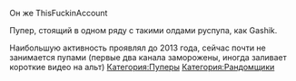 {{Инфобокс для пуперов
|title2=MrDeadlyPunch,
|другие_ники= ThisFuckinAccount
MrRestoredPunch

TheFSF1
|image3=[[Файл:Photo_(1).jpg|thumb]]
|caption3=
|сферы_творчества=RYTP
|год_начала=
|image4=
|caption4=
|имя_фамилия=
|дата_рождения=
|место_проживания=
|ссылки=[https://www.youtube.com/channel/UCuLMmanRTE0QgPX-URjdbPQ канал]
[https://www.youtube.com/user/ThisFuckinAccount/feed второй канал]

[https://www.youtube.com/user/TheFSF1 альт] 
}}
Он же ThisFuckinAccount

Пупер, стоящий в одном ряду с такими олдами руспупа, как Gashik.

Наибольшую активность проявлял до 2013 года, сейчас почти не занимается пупами (первые два канала заморожены, иногда заливает короткие видео на альт)
[[Категория:Пуперы]]
[[Категория:Рандомщики]]
